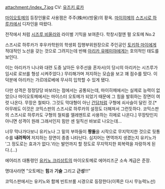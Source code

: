 attachment:/index_7.jpg
CV: [[유즈키 료카]]

[[마이오토메]]의 등장인물로 사용잼은 주주(株州)(방울)의 황옥.
[[마이히메]]의 [[스즈시로 하루카]]에서 디자인을 따왔다.

전작에서 처럼 [[시즈루 비올라]]와 라이벌 기믹을 보여준다. 학창시절엔 펄 오토메 No.2

스즈시로 하루카가 후우카학원의 학생회 집행부위원장으로 주인공인 [[토키하 마이]]에게 적대적인 노선을 갖는 것으로 그려지는데 반해 [[아리카 유메미야]]에게는 호의적인 태도를 보인다.

이는 아리카가 니나와 대련 도중 날아든 우주선을 혼자서(이 당시의 아리카는 시즈루가 임시로 로브를 형성 시켜주었다.) 무리해가며 저지하는 모습을 보고 꽤 점수를 땄다. 이 덕분에 아리카는 가르데로베에 무사히 입학할 수 있게 됐다.

다만 성격은 정정당당 바보라는 점에서는 공통되는데, 마이히메에서는 실제로 능력이 없었으나 마이오토메에서는 마이스터 오토메가 되었기 때문에 그 힘을 발휘하는 장면이 여럿 나온다. 무장은 철퇴다. 그것도 막대형이 아닌 [[건담]]처럼 구형에 쇠사슬이 달린 것.[* 아무래도 이것은 코믹스판의 스즈시로 하루카의 설정도 더해져서 그런듯하다. 코믹스판의 스즈시로 하루카도 구형의 철퇴를 엘레멘트로 사용하는 히메로 나온다.] 무장탓인지 아니면 성격이 원래 그래서인지 힘만 센 일직선 바보로 나오는데...

너무 막나가다보니 유키노나 그 밑의 부하들이 '''짱돌'''을 시작으로 무지막지한 것으로 뒷통수를 '''내려찍어''' 저지하는 장면이 종종 나타난다. 심지어는 면역까지 생겼는지 유키노가 '그 정도로는 효과가 없다.'라는 발언까지 할 정도로 무지막지한 회복력을 자랑하게 된다.(...)

에어리즈 대통령인 [[유키노 크리상트]]의 마이오토메로 에어리즈군 소속 계급은 준장.

명대사라면 "오토메는 '''힘'''과 '''기술''' 그리고 '''근성'''!!!"

코믹스판에서는 유키노와 함께 빈트브룸 시경으로 등장한다(이쪽은 다시 무능력노선)
